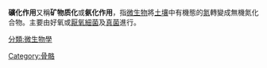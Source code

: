 {{expand|time=2010-05-23T05:56:22+00:00}}
'''礦化作用'''又稱'''矿物质化'''或'''氨化作用'''，指[[微生物|微生物]]將[[土壤|土壤]]中有機態的[[氮|氮]]轉變成無機氮化合物。主要由好氧或[[厭氧細菌|厭氧細菌]]及[[真菌|真菌]]進行。

{{biology-stub}}
[[分類:微生物學|分類:微生物學]]
[[Category:骨骼|Category:骨骼]]